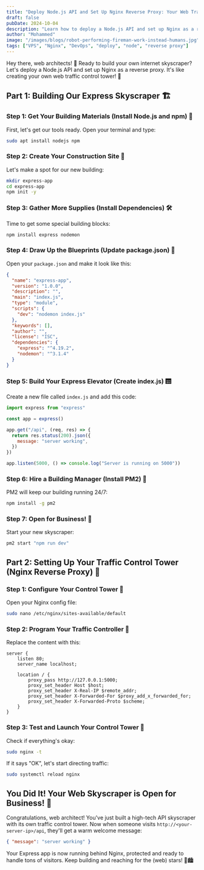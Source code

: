 ```yaml
---
title: "Deploy Node.js API and Set Up Nginx Reverse Proxy: Your Web Traffic Control Tower! 🚦"
draft: false
pubDate: 2024-10-04
description: "Learn how to deploy a Node.js API and set up Nginx as a reverse proxy. This fun guide will show you how to create a simple Express app and configure Nginx to be your website's traffic controller. Perfect for aspiring web architects! 🏗️🌐"
author: "Mohammed"
image: "/images/blogs/robot-performing-fireman-work-instead-humans.jpg"
tags: ["VPS", "Nginx", "DevOps", "deploy", "node", "reverse proxy"]
---
```


Hey there, web architects! 👋 Ready to build your own internet skyscraper? Let's deploy a Node.js API and set up Nginx as a reverse proxy. It's like creating your own web traffic control tower! 🏢

## Part 1: Building Our Express Skyscraper 🏗️

### Step 1: Get Your Building Materials (Install Node.js and npm) 🧱

First, let's get our tools ready. Open your terminal and type:

```bash
sudo apt install nodejs npm
```

### Step 2: Create Your Construction Site 🚧

Let's make a spot for our new building:

```bash
mkdir express-app
cd express-app
npm init -y
```

### Step 3: Gather More Supplies (Install Dependencies) 🛠️

Time to get some special building blocks:

```bash
npm install express nodemon
```

### Step 4: Draw Up the Blueprints (Update package.json) 📝

Open your `package.json` and make it look like this:

```json
{
  "name": "express-app",
  "version": "1.0.0",
  "description": "",
  "main": "index.js",
  "type": "module",
  "scripts": {
    "dev": "nodemon index.js"
  },
  "keywords": [],
  "author": "",
  "license": "ISC",
  "dependencies": {
    "express": "^4.19.2",
    "nodemon": "^3.1.4"
  }
}
```

### Step 5: Build Your Express Elevator (Create index.js) 🛗

Create a new file called `index.js` and add this code:

```javascript
import express from "express"

const app = express()

app.get("/api", (req, res) => {
  return res.status(200).json({
    message: "server working",
  })
})

app.listen(5000, () => console.log("Server is running on 5000"))
```

### Step 6: Hire a Building Manager (Install PM2) 👷

PM2 will keep our building running 24/7:

```bash
npm install -g pm2
```

### Step 7: Open for Business! 🎉

Start your new skyscraper:

```bash
pm2 start "npm run dev"
```

## Part 2: Setting Up Your Traffic Control Tower (Nginx Reverse Proxy) 🗼

### Step 1: Configure Your Control Tower 🔧

Open your Nginx config file:

```bash
sudo nano /etc/nginx/sites-available/default
```

### Step 2: Program Your Traffic Controller 🚦

Replace the content with this:

```nginx
server {
    listen 80;
    server_name localhost;

    location / {
        proxy_pass http://127.0.0.1:5000;
        proxy_set_header Host $host;
        proxy_set_header X-Real-IP $remote_addr;
        proxy_set_header X-Forwarded-For $proxy_add_x_forwarded_for;
        proxy_set_header X-Forwarded-Proto $scheme;
    }
}
```

### Step 3: Test and Launch Your Control Tower 🚀

Check if everything's okay:

```bash
sudo nginx -t
```

If it says "OK", let's start directing traffic:

```bash
sudo systemctl reload nginx
```

## You Did It! Your Web Skyscraper is Open for Business! 🎊

Congratulations, web architect! You've just built a high-tech API skyscraper with its own traffic control tower. Now when someone visits `http://<your-server-ip>/api`, they'll get a warm welcome message:

```json
{ "message": "server working" }
```

Your Express app is now running behind Nginx, protected and ready to handle tons of visitors. Keep building and reaching for the (web) stars! 🌟🏙️
